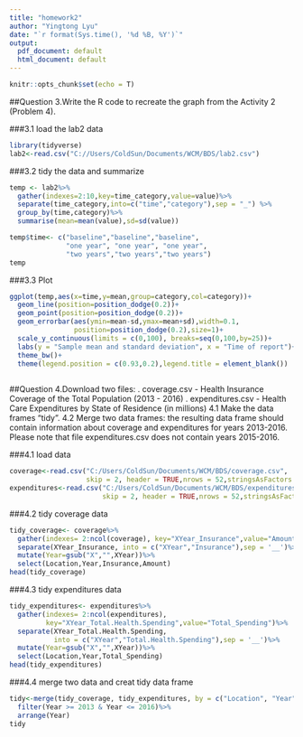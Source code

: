 ---
title: "homework2"
author: "Yingtong Lyu"
date: "`r format(Sys.time(), '%d %B, %Y')`"
output: 
  pdf_document: default
  html_document: default
---

```{r setup, include=T}
knitr::opts_chunk$set(echo = T)
```


##Question 3.Write the R code to recreate the graph from the Activity 2 (Problem 4).

###3.1 load the lab2 data
```{r}
library(tidyverse)
lab2<-read.csv("C://Users/ColdSun/Documents/WCM/BDS/lab2.csv")
```
###3.2 tidy the data and summarize 
```{r}
temp <- lab2%>%
  gather(indexes=2:10,key=time_category,value=value)%>%
  separate(time_category,into=c("time","category"),sep = "_") %>%
  group_by(time,category)%>%
  summarise(mean=mean(value),sd=sd(value))
```
```{r}
temp$time<- c("baseline","baseline","baseline",
              "one year", "one year", "one year",
              "two years","two years","two years")
temp
```
###3.3 Plot 
```{r}
ggplot(temp,aes(x=time,y=mean,group=category,col=category))+
  geom_line(position=position_dodge(0.2))+
  geom_point(position=position_dodge(0.2))+
  geom_errorbar(aes(ymin=mean-sd,ymax=mean+sd),width=0.1,
                position=position_dodge(0.2),size=1)+
  scale_y_continuous(limits = c(0,100), breaks=seq(0,100,by=25))+
  labs(y = "Sample mean and standard deviation", x = "Time of report")+
  theme_bw()+
  theme(legend.position = c(0.93,0.2),legend.title = element_blank())
  
```
##Question 4.Download two files:
. coverage.csv - Health Insurance Coverage of the Total Population (2013 - 2016)
. expenditures.csv - Health Care Expenditures by State of Residence (in millions)
4.1 Make the data frames "tidy".
4.2 Merge two data frames: the resulting data frame should contain information about coverage and
expenditures for years 2013-2016. Please note that file expenditures.csv does not contain years
2015-2016.

###4.1 load data 
```{r}
coverage<-read.csv("C:/Users/ColdSun/Documents/WCM/BDS/coverage.csv", 
                   skip = 2, header = TRUE,nrows = 52,stringsAsFactors = F)
expenditures<-read.csv("C:/Users/ColdSun/Documents/WCM/BDS/expenditures.csv",
                       skip = 2, header = TRUE,nrows = 52,stringsAsFactors = F)
```

###4.2 tidy coverage data
```{r}
tidy_coverage<- coverage%>%
  gather(indexes= 2:ncol(coverage), key="XYear_Insurance",value="Amount")%>%
  separate(XYear_Insurance, into = c("XYear","Insurance"),sep = '__')%>%
  mutate(Year=gsub("X","",XYear))%>%
  select(Location,Year,Insurance,Amount)
head(tidy_coverage)
```
###4.3 tidy expenditures data
```{r}
tidy_expenditures<- expenditures%>%
  gather(indexes= 2:ncol(expenditures),
         key="XYear_Total.Health.Spending",value="Total_Spending")%>%
  separate(XYear_Total.Health.Spending, 
           into = c("XYear","Total.Health.Spending"),sep = '__')%>%
  mutate(Year=gsub("X","",XYear))%>%
  select(Location,Year,Total_Spending)
head(tidy_expenditures)
```
###4.4 merge two data and creat tidy data frame
```{r}
tidy<-merge(tidy_coverage, tidy_expenditures, by = c("Location", "Year"), all =TRUE) %>%
  filter(Year >= 2013 & Year <= 2016)%>%
  arrange(Year)
tidy
```
